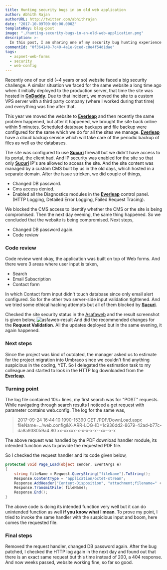 ```yaml
---
title: Hunting security bugs in an old web application
author: Abhith Rajan
authorURL: http://twitter.com/abhithrajan
date: "2017-10-09T00:00:00.000Z"
templateKey: blog-post
image: "./hunting-security-bugs-in-an-old-web-application.png"
description: >-
  In this post, I am sharing one of my security bug hunting experience in an older ASP.NET web form project.
commentId: "0f364148-7c40-4a1e-9ced-c8e4f54d1dae"
tags:
  - aspnet-web-forms
  - security
  - web-config
---
```


Recently one of our old (~4 years or so) website faced a big security challenge. A similar situation we faced for the same website a long time ago when it initially deployed to the production server, that time the site was hosted in **[GoDaddy][1]**. Due to that incident, we moved the site to a custom VPS server with a third party company (where I worked during that time) and everything was fine after that.

This year we moved the website to **[Everleap][2]** and then recently the same problem happened, but after it happened, we brought the site back online within 5 minutes. Scheduled database backups and file backup were configured for the same which we do for all the sites we manage. **[Everleap][2]** have a cloud backup service which will take care of the periodic backup of files as well as the databases.

The site was configured to use **[Sucuri][3]** firewall but we didn't have access to its portal, the client had. And IP security was enabled for the site so that only **[Sucuri][3]** IP's are allowed to access the site. And the site content was managed by a custom CMS built by us in the old days, which hosted in a separate domain. After the issue stricken, we did couple of things,

- Changed DB password.
- Cms access denied.
- Enabled all the Diagnostics modules in the **[Everleap][2]** control panel. (HTTP Logging, Detailed Error Logging, Failed Request Tracing).

We blocked the CMS access to identify whether the CMS or the site is being compromised. Then the next day evening, the same thing happened. So we concluded that the website is being compromised. Next steps,

- Changed DB password again.
- Code review

### Code review

Code review went okay, the application was built on top of Web forms. And there were 3 areas where user input is taken,

- Search
- Email Subscription
- Contact form

In which Contact form input didn't touch database since only email alert configured. So for the other two server-side input validation tightened. And we tried some ethical hacking attempts but all of them blocked by **[Sucuri][3]**.

Checked the site security status in the [Asafaweb](https://asafaweb.com/) and the result screenshot is given below,
![asfaweb-result](./2017-10-09-hunting-security-bugs-in-an-old-web-application-asafaweb-result.png)
And did the recommended changes for the **Request Validation**. All the updates deployed but in the same evening, it again happened.

### Next steps

Since the project was kind of outdated, the manager asked us to estimate for the project migration into Umbraco since we couldn't find anything suspicious in the coding, YET. So I delegated the estimation task to my colleague and started to look in the HTTP log downloaded from the **[Everleap][2]**.

### Turning point

The log file contained 10k+ lines, my first search was for "POST" requests. While navigating through search results I noticed a get request with parameter contains web.config. The log for the same was,

> 2017-09-24 16:44:10 1990-15390 GET /PDF/DownLoad.aspx
> fileName=../web.config&X-ARR-LOG-ID=1c936dd2-8679-42ad-b77c-da8a938059a4
> 80 xx-xxxxx-x-x-x-x-x--xx--x-x

The above request was handled by the PDF download handler module, its intended function was to provide the requested PDF file.

So I checked the request handler and its code given below,

```cs
protected void Page_Load(object sender, EventArgs e)
{
    string fileName = Request.QueryString["fileName"].ToString();
    Response.ContentType = "application/octet-stream";
    Response.AddHeader("Content-Disposition", "attachment;filename=" + fileName);
    Response.TransmitFile( fileName);
    Response.End();
}
```

The above code is doing its intended function very well but it can do unintended function as well **if you know what I mean**. To prove my point, I tried to invoke the same handler with the suspicious input and boom, here comes the requested file.

### Final steps

Removed the request handler, changed DB password again. After the bug patched, I checked the HTTP log again in the next day and found out that there is an exact same request but this time instead of 200, a 404 response. And now weeks passed, website working fine, so far so good.

[1]: https://in.godaddy.com/
[2]: http://www.everleap.com/a/oybnbo
[3]: http://sucuri.net
